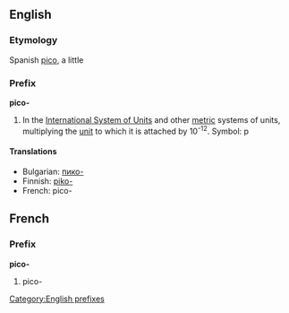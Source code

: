 ==English==
===Etymology===
Spanish [[pico]], a little

===Prefix===
[[Category:English prefixes]]
'''pico-'''

#In the [[International System of Units]] and other [[metric]] systems of units, multiplying the [[unit]] to which it is attached by 10<sup>-12</sup>. Symbol: p

====Translations====
*Bulgarian: [[пико-]]
*Finnish: [[piko-]]
*French: pico-

==French==
===Prefix===
'''pico-'''

#pico-